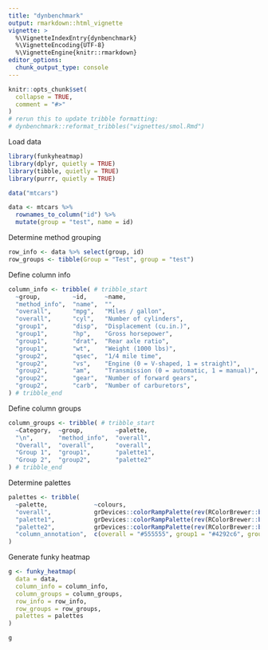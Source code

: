 ```yaml
---
title: "dynbenchmark"
output: rmarkdown::html_vignette
vignette: >
  %\VignetteIndexEntry{dynbenchmark}
  %\VignetteEncoding{UTF-8}
  %\VignetteEngine{knitr::rmarkdown}
editor_options: 
  chunk_output_type: console
---
```


```r
knitr::opts_chunk$set(
  collapse = TRUE,
  comment = "#>"
)
# rerun this to update tribble formatting:
# dynbenchmark::reformat_tribbles("vignettes/smol.Rmd")
```

Load data
```r
library(funkyheatmap)
library(dplyr, quietly = TRUE)
library(tibble, quietly = TRUE)
library(purrr, quietly = TRUE)

data("mtcars")

data <- mtcars %>% 
  rownames_to_column("id") %>% 
  mutate(group = "test", name = id)
```

Determine method grouping
```r
row_info <- data %>% select(group, id)
row_groups <- tibble(Group = "Test", group = "test")
```

Define column info
```r
column_info <- tribble( # tribble_start
  ~group,         ~id,     ~name,                                       ~geom,        ~palette,    ~options,
  "method_info",  "name",  "",                                          "text",       NA,          list(hjust = 0, width = 10),
  "overall",      "mpg",   "Miles / gallon",                            "bar",        "palette1",  list(width = 4, legend = FALSE),
  "overall",      "cyl",   "Number of cylinders",                       "bar",        "palette2",  list(width = 4, legend = FALSE),
  "group1",       "disp",  "Displacement (cu.in.)",                     "funkyrect",  "palette1",  lst(),
  "group1",       "hp",    "Gross horsepower",                          "funkyrect",  "palette1",  lst(),
  "group1",       "drat",  "Rear axle ratio",                           "funkyrect",  "palette1",  lst(),
  "group1",       "wt",    "Weight (1000 lbs)",                         "funkyrect",  "palette1",  lst(),
  "group2",       "qsec",  "1/4 mile time",                             "funkyrect",  "palette2",  lst(),
  "group2",       "vs",    "Engine (0 = V-shaped, 1 = straight)",       "funkyrect",  "palette2",  lst(),
  "group2",       "am",    "Transmission (0 = automatic, 1 = manual)",  "funkyrect",  "palette2",  lst(),
  "group2",       "gear",  "Number of forward gears",                   "funkyrect",  "palette2",  lst(),
  "group2",       "carb",  "Number of carburetors",                     "funkyrect",  "palette2",  lst()
) # tribble_end
```

Define column groups
```r
column_groups <- tribble( # tribble_start
  ~Category,  ~group,         ~palette,
  "\n",       "method_info",  "overall",
  "Overall",  "overall",      "overall",
  "Group 1",  "group1",       "palette1",
  "Group 2",  "group2",       "palette2"
) # tribble_end
```

Determine palettes
```r
palettes <- tribble(
  ~palette,             ~colours,
  "overall",            grDevices::colorRampPalette(rev(RColorBrewer::brewer.pal(9, "Greys")[-1]))(101),
  "palette1",           grDevices::colorRampPalette(rev(RColorBrewer::brewer.pal(9, "Blues") %>% c("#011636")))(101),
  "palette2",           grDevices::colorRampPalette(rev(RColorBrewer::brewer.pal(9, "Reds")[-8:-9]))(101),
  "column_annotation",  c(overall = "#555555", group1 = "#4292c6", group2 = "#f6483a")
)
```

Generate funky heatmap
```r
g <- funky_heatmap(
  data = data,
  column_info = column_info,
  column_groups = column_groups,
  row_info = row_info,
  row_groups = row_groups,
  palettes = palettes
)

g
```

